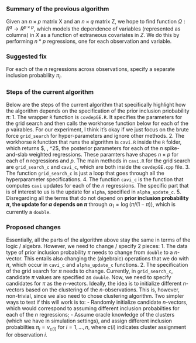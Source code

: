 ### Summary of the previous algorithm

Given an $n \times p$ matrix X and an $n \times q$ matrix Z, we hope to find function $\Omega: R^q \to R^{p\times p}$, which models the dependence of variables (represented as columns) in $X$ as a function of extraneous covariates in $Z$. We do this by performing $n*p$ regressions, one for each observation and variable.

### Suggested fix
For each of the $n$ regressions across observations, specify a separate inclusion probability $\pi_i$.  

### Steps of the current algorithm

Below are the steps of the current algorithm that specifically highlight how the algorithm depends on the specification of the prior inclusion priobability $\pi$:
1. The wrapper `R` function is `covdepGE.R`. It specifies the parameters for the grid search and then calls the workhorse function below for each of the $p$ vairables. For our experiment, I think it's okay if we just focus on the brute force `grid_search` for hyper-parameters and ignore other methods.
2. The workhorse `R` function that runs the algorithm is `cavi.R` inside the `R` folder, which returns $\alpha, \mu, \sigma^2\$, the posterior parameters for each of the $n$ spike-and-slab weighted regressions. These paramters have shapes $n\times p$ for each of $n$ regressions and $p$. The main methods in `cavi.R` for the grid search are `grid_search_c` and `cavi_c`, which are both inside the `covdepGE.cpp` file.
3. The function `grid_search_c` is just a loop that goes through all the hyperparameter specifications.
4. The function `cavi_c` is the function that computes `cavi` updates for each of the $n$ regressions. The specific part that is of interest to us is the update for `alpha`, specified in `alpha_update_c`.
5. Disregarding all the terms that do not depend on **prior inclusion probability $\pi$, the update for $\alpha$ depends on $\pi$** through $\alpha_1 = \log (\pi / (1 - \pi))$, which is currently a `double`.

### Proposed changes
Essentially, all the parts of the algorithm above stay the same in terms of the logic / algebra. However, we need to change / specify 2 pieces:
1. The data type of prior inclusion probability $\pi$ needs to change from `double` to a $n$-vector. This entails also changing the (algebraic) operations that we do with $\pi$, which occur in `cavi_c` and `alpha_update_c` functions. 
2. The specification of the grid search for $\pi$ needs to change. Currently, in `grid_search_c`, candidate $\pi$ values are specified as `double`. Now, we need to specify candidates for $\pi$ as the $n$-vectors. Ideally, the idea is to initialize different $n$-vectors based on the clustering of the $n$-observations. This is, however, non-trivial, since we also need to chose clustering algorithm. Two simpler ways to test if this will work is to:
   - Randomly initialize candidate $n$-vectors, which would correspond to assuming different inclusion probabilties for each of the $n$ regressions;
   - Assume oracle knowledge of the clusters (which we have in simulation settings), and assign different inclusion probabilties $\pi_i = v_{c(i)}$ for $i = 1, \dots, n$, where $c(i)$ indicates cluster assignment for observation $i$.

   
